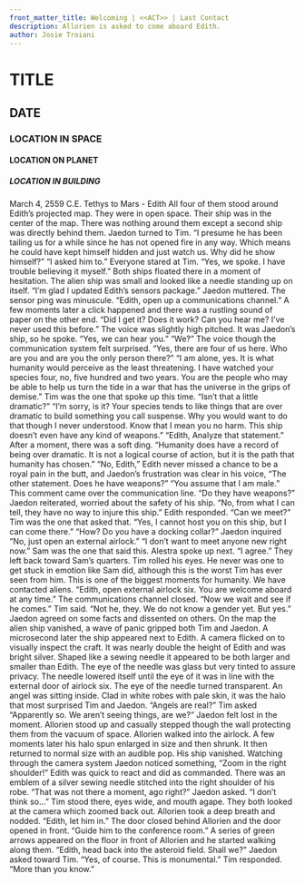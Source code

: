 ```yaml
---
front_matter_title: Welcoming | <<ACT>> | Last Contact
description: Allorien is asked to come aboard Edith.
author: Josie Troiani
---
```

# TITLE

## DATE

### LOCATION IN SPACE

#### LOCATION ON PLANET

##### LOCATION IN BUILDING

March 4, 2559 C.E.
Tethys to Mars - Edith
All four of them stood around Edith’s projected map. They were in open space. Their ship was in the center of the map. There was nothing around them except a second ship was directly behind them. Jaedon turned to Tim. “I presume he has been tailing us for a while since he has not opened fire in any way. Which means he could have kept himself hidden and just watch us. Why did he show himself?”
“I asked him to.” Everyone stared at Tim. “Yes, we spoke. I have trouble believing it myself.”
Both ships floated there in a moment of hesitation. The alien ship was small and looked like a needle standing up on itself. “I’m glad I updated Edith’s sensors package.” Jaedon muttered. The sensor ping was minuscule. “Edith, open up a communications channel.” A few moments later a click happened and there was a rustling sound of paper on the other end.
“Did I get it? Does it work? Can you hear me? I’ve never used this before.” The voice was slightly high pitched.
It was Jaedon’s ship, so he spoke. “Yes, we can hear you.”
“We?” The voice though the communication system felt surprised.
“Yes, there are four of us here. Who are you and are you the only person there?”
“I am alone, yes. It is what humanity would perceive as the least threatening. I have watched your species four, no, five hundred and two years. You are the people who may be able to help us turn the tide in a war that has the universe in the grips of demise.”
Tim was the one that spoke up this time. “Isn’t that a little dramatic?”
“I’m sorry, is it? Your species tends to like things that are over dramatic to build something you call suspense. Why you would want to do that though I never understood. Know that I mean you no harm. This ship doesn’t even have any kind of weapons.”
“Edith, Analyze that statement.”
After a moment, there was a soft ding. “Humanity does have a record of being over dramatic. It is not a logical course of action, but it is the path that humanity has chosen.”
“No, Edith,” Edith never missed a chance to be a royal pain in the butt, and Jaedon’s frustration was clear in his voice, “The other statement. Does he have weapons?”
“You assume that I am male.” This comment came over the communication line.
“Do they have weapons?” Jaedon reiterated, worried about the safety of his ship.
“No, from what I can tell, they have no way to injure this ship.” Edith responded.
“Can we meet?” Tim was the one that asked that.
“Yes, I cannot host you on this ship, but I can come there.”
“How? Do you have a docking collar?” Jaedon inquired
“No, just open an external airlock.”
“I don’t want to meet anyone new right now.” Sam was the one that said this. Alestra spoke up next. “I agree.” They left back toward Sam’s quarters.
Tim rolled his eyes. He never was one to get stuck in emotion like Sam did, although this is the worst Tim has ever seen from him. This is one of the biggest moments for humanity. We have contacted aliens.
“Edith, open external airlock six. You are welcome aboard at any time.” The communications channel closed.
“Now we wait and see if he comes.” Tim said.
“Not he, they. We do not know a gender yet. But yes.” Jaedon agreed on some facts and dissented on others.
On the map the alien ship vanished, a wave of panic gripped both Tim and Jaedon. A microsecond later the ship appeared next to Edith. A camera flicked on to visually inspect the craft. It was nearly double the height of Edith and was bright silver. Shaped like a sewing needle it appeared to be both larger and smaller than Edith. The eye of the needle was glass but very tinted to assure privacy. The needle lowered itself until the eye of it was in line with the external door of airlock six.
The eye of the needle turned transparent. An angel was sitting inside. Clad in white robes with pale skin, it was the halo that most surprised Tim and Jaedon. “Angels are real?” Tim asked
“Apparently so. We aren’t seeing things, are we?” Jaedon felt lost in the moment.
Allorien stood up and casually stepped though the wall protecting them from the vacuum of space. Allorien walked into the airlock. A few moments later his halo spun enlarged in size and then shrunk. It then returned to normal size with an audible pop. His ship vanished. Watching through the camera system Jaedon noticed something, “Zoom in the right shoulder!”
Edith was quick to react and did as commanded. There was an emblem of a silver sewing needle stitched into the right shoulder of his robe. “That was not there a moment, ago right?” Jaedon asked.
“I don’t think so...” Tim stood there, eyes wide, and mouth agape.
They both looked at the camera which zoomed back out. Allorien took a deep breath and nodded. “Edith, let him in.” The door closed behind Allorien and the door opened in front. “Guide him to the conference room.” A series of green arrows appeared on the floor in front of Allorien and he started walking along them. “Edith, head back into the asteroid field. Shall we?” Jaedon asked toward Tim.
“Yes, of course. This is monumental.” Tim responded.
“More than you know.”
